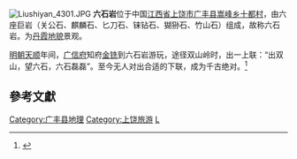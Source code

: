 [[File:Liushiyan_4301.JPG|thumb]]
'''六石岩'''位于中国[[江西省|江西省]][[上饶市|上饶市]][[广丰县|广丰县]][[嵩峰乡|嵩峰乡]][[十都村|十都村]]，由六座巨岩（关公石、麒麟石、匕刀石、铼钻石、猢狲石、竹山石）组成，故称六石岩。为[[丹霞地貌|丹霞地貌]]景观。

[[明朝|明朝]][[天顺_(明朝)|天顺]]年间，[[广信府|广信府]]知府[[金铣|金铣]]到六石岩游玩，途径双山岭时，出一上联：“出双山，望六石，六石磊磊”。至今无人对出合适的下联，成为千古绝对。<ref>{{cite web|title=广丰县旅游资源概况|url=http://www.zggf.cn/Html/2007-5/18/189154437.htm|accessdate=2009-12-16|publisher=中国广丰}}{{dead link|date=2017年11月|bot=InternetArchiveBot|fix-attempted=yes}}</ref>

==參考文獻==
{{reflist}}
{{coord|28|19|41|N|118|25|18|E|display=title|scale:10000}}

[[Category:广丰县地理|Category:广丰县地理]]
[[Category:上饶旅游|Category:上饶旅游]]
[[Category:丹霞地貌|L]]